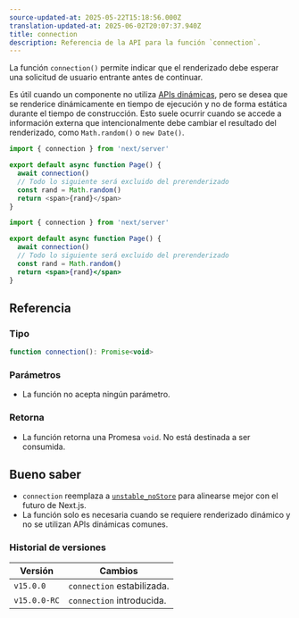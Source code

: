 ```yaml
---
source-updated-at: 2025-05-22T15:18:56.000Z
translation-updated-at: 2025-06-02T20:07:37.940Z
title: connection
description: Referencia de la API para la función `connection`.
---
```


La función `connection()` permite indicar que el renderizado debe esperar una solicitud de usuario entrante antes de continuar.

Es útil cuando un componente no utiliza [APIs dinámicas](/docs/app/getting-started/partial-prerendering#dynamic-rendering), pero se desea que se renderice dinámicamente en tiempo de ejecución y no de forma estática durante el tiempo de construcción. Esto suele ocurrir cuando se accede a información externa que intencionalmente debe cambiar el resultado del renderizado, como `Math.random()` o `new Date()`.

```ts filename="app/page.tsx" switcher
import { connection } from 'next/server'

export default async function Page() {
  await connection()
  // Todo lo siguiente será excluido del prerenderizado
  const rand = Math.random()
  return <span>{rand}</span>
}
```

```jsx filename="app/page.js" switcher
import { connection } from 'next/server'

export default async function Page() {
  await connection()
  // Todo lo siguiente será excluido del prerenderizado
  const rand = Math.random()
  return <span>{rand}</span>
}
```

## Referencia

### Tipo

```jsx
function connection(): Promise<void>
```

### Parámetros

- La función no acepta ningún parámetro.

### Retorna

- La función retorna una Promesa `void`. No está destinada a ser consumida.

## Bueno saber

- `connection` reemplaza a [`unstable_noStore`](/docs/app/api-reference/functions/unstable_noStore) para alinearse mejor con el futuro de Next.js.
- La función solo es necesaria cuando se requiere renderizado dinámico y no se utilizan APIs dinámicas comunes.

### Historial de versiones

| Versión      | Cambios                  |
| ------------ | ------------------------ |
| `v15.0.0`    | `connection` estabilizada. |
| `v15.0.0-RC` | `connection` introducida. |